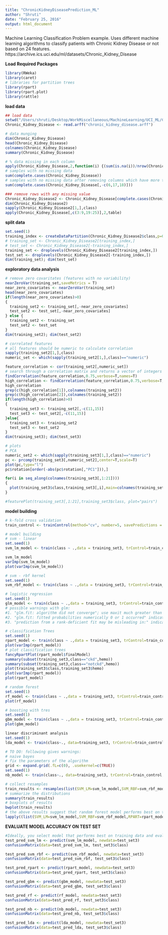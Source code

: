 ```yaml
---
title: "ChronicKidneyDiseasePrediction_ML"
author: "Shruti"
date: "February 25, 2016"
output: html_document
---
```


Machine Learning Classification Problem example. Uses different machine learning algorithms to classify patients with Chronic Kidney Disease or not based on 24 features. 
https://archive.ics.uci.edu/ml/datasets/Chronic_Kidney_Disease

**Load Required Packages**
```r
library(RWeka)
library(caret)
# libraries for partition trees
library(rpart)
library(rpart.plot)
library(rattle)
```

**load data** 
```r
## load data
setwd("/Users/shruti/Desktop/WorkMiscellaneous/MachineLearning/UCI_ML/Chronic_Kidney_Disease")
Chronic_Kidney_Disease <- read.arff("chronic_kidney_disease.arff")

# data munging
dim(Chronic_Kidney_Disease)
head(Chronic_Kidney_Disease)
colnames(Chronic_Kidney_Disease)
summary(Chronic_Kidney_Disease)

# % data missing in each column
apply(Chronic_Kidney_Disease,2,function(i) {(sum(is.na(i))/nrow(Chronic_Kidney_Disease))*100})
# samples with no missing data
sum(complete.cases(Chronic_Kidney_Disease))
# samples with no missing data after removing columns which have more than 25% of data missing
sum(complete.cases(Chronic_Kidney_Disease[,-c(6,17,18)]))

### remove rows with any missing value
Chronic_Kidney_Disease2 <- Chronic_Kidney_Disease[complete.cases(Chronic_Kidney_Disease),]
dim(Chronic_Kidney_Disease2)
sapply(Chronic_Kidney_Disease2[1,],class)
apply(Chronic_Kidney_Disease[,c(3:9,19:25)],2,table)
```

**split data**
```r
set.seed(1)
training_index <- createDataPartition(Chronic_Kidney_Disease2$class,p=0.8,list=F)
# training_set <- Chronic_Kidney_Disease2[training_index,]
# test_set <- Chronic_Kidney_Disease2[-training_index,]
training_set <- droplevels(Chronic_Kidney_Disease2[training_index,])
test_set <- droplevels(Chronic_Kidney_Disease2[-training_index,])
dim(training_set); dim(test_set)
```

**exploratory data analysis**
```r
# remove zero covaritates (features with no variability)
nearZeroVar(training_set,saveMetrics = T)
near_zero_covariates <- nearZeroVar(training_set)
head(near_zero_covariates)
if(length(near_zero_covariates)>0)
{
  training_set2 <- training_set[,-near_zero_covariates]
  test_set2 <- test_set[,-near_zero_covariates]
} else {
  training_set2 <- training_set
  test_set2 <- test_set
}
dim(training_set2); dim(test_set2)

# correlated features
# all features should be numeric to calculate correlation
sapply(training_set2[1,],class)
numeric_set <- which(sapply(training_set2[1,],class)=="numeric")

feature_correlation <- cor(training_set2[,numeric_set])
# search through a correlation matrix and returns a vector of integers corresponding to columns to remove to reduce pair-wise correlations.
findCorrelation(feature_correlation,0.75,verbose=T,names=T)
high_correlation <- findCorrelation(feature_correlation,0.75,verbose=T,names=T)
high_correlation
grep(c(high_correlation[1]),colnames(training_set2))
grep(c(high_correlation[2]),colnames(training_set2))
if(length(high_correlation)>0)
{
  training_set3 <- training_set2[,-c(11,15)]
  test_set3 <- test_set2[,-c(11,15)]
}else{
  training_set3 <- training_set2
  test_set3 <- test_set2
}
dim(training_set3); dim(test_set3)

# plots
# PCA
numeric_set2 <- which(sapply(training_set3[1,],class)=="numeric")
pc <- prcomp(training_set3[,numeric_set2],center=T,scale=T)
plot(pc,type="l")
pc$rotation[order(-abs(pc$rotation[,"PC1"])),]

for(i in seq_along(colnames(training_set3[,1:21])))
{
  plot(training_set3$class,training_set3[,i],main=colnames(training_set3)[i])
}

#featurePlot(training_set3[,1:21],training_set3$class, plot="pairs")
```

**model building**
```r
# k-fold cross validation
train_control <- trainControl(method="cv", number=5, savePredictions = T)

# model building
# svm - linear
set.seed(1)
svm_lm_model <- train(class ~ .,data = training_set3, trControl=train_control, method = "svmLinear",preProcess = c("center", "scale","pca"))

svm_lm_model
varImp(svm_lm_model)
plot(varImp(svm_lm_model))

# svm - rbf kernel
set.seed(1)
svm_rbf_model <- train(class ~ .,data = training_set3, trControl=train_control, method = "svmRadial",preProcess = c("center", "scale","pca"))

# logistic regression
set.seed(1)
glm_model <- train(class ~ .,data = training_set3, trControl=train_control, method = "glm",family=binomial,maxit=100)
# possible warnings with glm:
#1. "glm.fit: algorithm did not converge"; use maxit much greater than default value of 25"
#2. "glm.fit: fitted probabilities numerically 0 or 1 occurred" indicates that you should use penalized regression. Your fit is exactly collinear.
#3. "prediction from a rank-deficient fit may be misleading in:" indicates If the fit is rank-deficient, some of the columns of the design matrix will have been dropped. Prediction from such a fit only makes sense if 'newdata' is contained in the same subspace as the original data.

# classification Trees
set.seed(1)
rpart_model <- train(class ~ .,data = training_set3, trControl=train_control, method = "rpart")
plot(varImp(rpart_model))
# plot classification trees
fancyRpartPlot(rpart_model$finalModel)
summary(subset(training_set3,class=="ckd",hemo))
summary(subset(training_set3,class=="notckd",hemo))
plot(training_set3$class,training_set3$hemo)
plot(varImp(rpart_model))
plot(rpart_model)

# random forest
set.seed(1)
rf_model <- train(class ~ .,data = training_set3, trControl=train_control, method = "rf",prox=T)
plot(rf_model)

# boosting with tres
set.seed(1)
gbm_model <- train(class ~ .,data = training_set3, trControl=train_control, method = "gbm", verbose=F)
plot(gbm_model)

linear discriminant analysis
set.seed(1)
lda_model <- train(class~., data=training_set3, trControl=train_control, method="lda")

# TO DO: following gives warnings:
# naive bayes
# fix the parameters of the algorithm
grid <- expand.grid(.fL=c(0), .usekernel=c(TRUE))
set.seed(1)
nb_model <- train(class~., data=training_set3, trControl=train_control, method="nb", tuneGrid=grid)

# collect resamples
train_results <- resamples(list(SVM_LM=svm_lm_model,SVM_RBF=svm_rbf_model,RPART=rpart_model,GBM=gbm_model,RF=rf_model,NB=nb_model,LDA=lda_model,GLM=glm_model))
# summarize the distributions
summary(train_results)
# boxplots of results
bwplot(train_results)
# the above results suggest that random forest model performs best on the training data.
lapply((list(SVM_LM=svm_lm_model,SVM_RBF=svm_rbf_model,RPART=rpart_model,GBM=gbm_model,RF=rf_model,NB=nb_model,LDA=lda_model,GLM=glm_model)),varImp)
```

**EVALUATE MODEL ACCURACY ON TEST SET**
```r
#Ideally, you select model that performs best on training data and evaluate on test set. I am doing for all models just for illustration 
test_pred_svm_lm <- predict(svm_lm_model, newdata=test_set3)
confusionMatrix(data=test_pred_svm_lm, test_set3$class)

test_pred_svm_rbf <- predict(svm_rbf_model, newdata=test_set3)
confusionMatrix(data=test_pred_svm_rbf, test_set3$class)

test_pred_rpart <- predict(rpart_model, newdata=test_set3)
confusionMatrix(data=test_pred_rpart, test_set3$class)

test_pred_gbm <- predict(gbm_model, newdata=test_set3)
confusionMatrix(data=test_pred_gbm, test_set3$class)

test_pred_rf <- predict(rf_model, newdata=test_set3)
confusionMatrix(data=test_pred_rf, test_set3$class)

test_pred_nb <- predict(nb_model, newdata=test_set3)
confusionMatrix(data=test_pred_nb, test_set3$class)

test_pred_lda <- predict(lda_model, newdata=test_set3)
confusionMatrix(data=test_pred_lda, test_set3$class)
```

